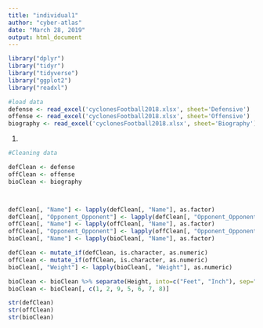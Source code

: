 ---
title: "individual1"
author: "cyber-atlas"
date: "March 28, 2019"
output: html_document
---
```{r}
library("dplyr")
library("tidyr")
library("tidyverse")
library("ggplot2")
library("readxl")
```

```{r}
#load data
defense <- read_excel('cyclonesFootball2018.xlsx', sheet='Defensive')
offense <- read_excel('cyclonesFootball2018.xlsx', sheet='Offensive')
biography <- read_excel('cyclonesFootball2018.xlsx', sheet='Biography')
```

1. 
```{r}
#Cleaning data

defClean <- defense
offClean <- offense
bioClean <- biography



defClean[, "Name"] <- lapply(defClean[, "Name"], as.factor)
defClean[, "Opponent_Opponent"] <- lapply(defClean[, "Opponent_Opponent"], as.factor)
offClean[, "Name"] <- lapply(offClean[, "Name"], as.factor)
offClean[, "Opponent_Opponent"] <- lapply(offClean[, "Opponent_Opponent"], as.factor)
bioClean[, "Name"] <- lapply(bioClean[, "Name"], as.factor)

defClean <- mutate_if(defClean, is.character, as.numeric)
offClean <- mutate_if(offClean, is.character, as.numeric)
bioClean[, "Weight"] <- lapply(bioClean[, "Weight"], as.numeric)

bioClean <- bioClean %>% separate(Height, into=c("Feet", "Inch"), sep="-") %>% mutate(Height = as.numeric(Feet)*12+as.numeric(Inch))
bioClean <- bioClean[, c(1, 2, 9, 5, 6, 7, 8)]

str(defClean)
str(offClean)
str(bioClean)

```